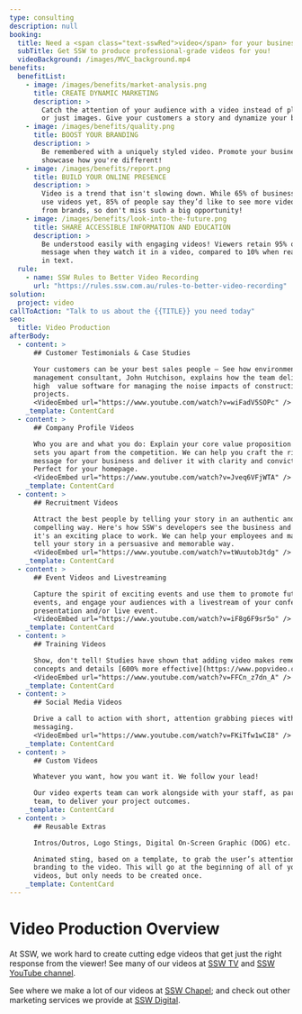 ```yaml
---
type: consulting
description: null
booking:
  title: Need a <span class="text-sswRed">video</span> for your business?
  subTitle: Get SSW to produce professional-grade videos for you!
  videoBackground: /images/MVC_background.mp4
benefits:
  benefitList:
    - image: /images/benefits/market-analysis.png
      title: CREATE DYNAMIC MARKETING
      description: >
        Catch the attention of your audience with a video instead of plain text 
        or just images. Give your customers a story and dynamize your business.
    - image: /images/benefits/quality.png
      title: BOOST YOUR BRANDING
      description: >
        Be remembered with a uniquely styled video. Promote your business and 
        showcase how you're different!
    - image: /images/benefits/report.png
      title: BUILD YOUR ONLINE PRESENCE
      description: >
        Video is a trend that isn't slowing down. While 65% of business don't 
        use videos yet, 85% of people say they’d like to see more video content 
        from brands, so don't miss such a big opportunity!
    - image: /images/benefits/look-into-the-future.png
      title: SHARE ACCESSIBLE INFORMATION AND EDUCATION
      description: >
        Be understood easily with engaging videos! Viewers retain 95% of a 
        message when they watch it in a video, compared to 10% when reading  it
        in text.
  rule:
    - name: SSW Rules to Better Video Recording
      url: "https://rules.ssw.com.au/rules-to-better-video-recording"
solution:
  project: video
callToAction: "Talk to us about the {{TITLE}} you need today"
seo:
  title: Video Production
afterBody:
  - content: >
      ## Customer Testimonials & Case Studies

      Your customers can be your best sales people – See how environmental 
      management consultant, John Hutchison, explains how the team delivered
      high  value software for managing the noise impacts of construction
      projects. 
      <VideoEmbed url="https://www.youtube.com/watch?v=wiFadV5SOPc" />
    _template: ContentCard
  - content: >
      ## Company Profile Videos

      Who you are and what you do: Explain your core value proposition and what 
      sets you apart from the competition. We can help you craft the right 
      message for your business and deliver it with clarity and conviction. 
      Perfect for your homepage.
      <VideoEmbed url="https://www.youtube.com/watch?v=Jveq6VFjWTA" />
    _template: ContentCard
  - content: >
      ## Recruitment Videos

      Attract the best people by telling your story in an authentic and 
      compelling way. Here's how SSW's developers see the business and why 
      it's an exciting place to work. We can help your employees and management 
      tell your story in a persuasive and memorable way.
      <VideoEmbed url="https://www.youtube.com/watch?v=tWuutobJtdg" />
    _template: ContentCard
  - content: >
      ## Event Videos and Livestreaming

      Capture the spirit of exciting events and use them to promote future 
      events, and engage your audiences with a livestream of your conference, 
      presentation and/or live event.
      <VideoEmbed url="https://www.youtube.com/watch?v=iF8g6F9sr5o" />
    _template: ContentCard
  - content: >
      ## Training Videos

      Show, don't tell! Studies have shown that adding video makes remembering 
      concepts and details [600% more effective](https://www.popvideo.com/blog/looking-at-the-facts-why-video-content-has-the-highest-retention-rate).
      <VideoEmbed url="https://www.youtube.com/watch?v=FFCn_z7dn_A" />
    _template: ContentCard
  - content: >
      ## Social Media Videos

      Drive a call to action with short, attention grabbing pieces with clear 
      messaging.
      <VideoEmbed url="https://www.youtube.com/watch?v=FKiTfw1wCI8" />
    _template: ContentCard
  - content: >
      ## Custom Videos

      Whatever you want, how you want it. We follow your lead!

      Our video experts team can work alongside with your staff, as part of the 
      team, to deliver your project outcomes.
    _template: ContentCard
  - content: >
      ## Reusable Extras

      Intros/Outros, Logo Stings, Digital On-Screen Graphic (DOG) etc.

      Animated sting, based on a template, to grab the user’s attention and add 
      branding to the video. This will go at the beginning of all of your 
      videos, but only needs to be created once.
    _template: ContentCard
---
```


# Video Production Overview

At SSW, we work hard to create cutting edge videos that get just the right
response from the viewer! See many of our videos at [SSW TV](http://tv.ssw.com/)
and [SSW YouTube channel](https://www.youtube.com/c/sswtv).

See where we make a lot of our videos at [SSW Chapel](https://sswchapel.com.au/); and
check out other marketing services we provide at [SSW Digital](https://sswdigital.com.au/).
